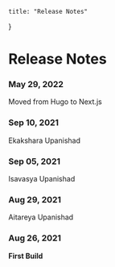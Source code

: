     title: "Release Notes"
}

# Release Notes

### May 29, 2022
Moved from Hugo to Next.js

### Sep 10, 2021
Ekakshara Upanishad

### Sep 05, 2021
Isavasya Upanishad

### Aug 29, 2021
Aitareya Upanishad

### Aug 26, 2021
**First Build**
